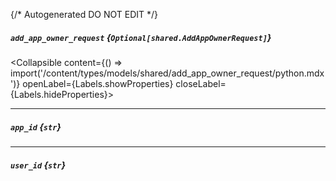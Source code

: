 {/* Autogenerated DO NOT EDIT  */}

##### `add_app_owner_request` *{`Optional[shared.AddAppOwnerRequest]`}*
<Collapsible content={() => import('/content/types/models/shared/add_app_owner_request/python.mdx')} openLabel={Labels.showProperties} closeLabel={Labels.hideProperties}>
</Collapsible>

---
##### `app_id` *{`str`}*

---
##### `user_id` *{`str`}*


